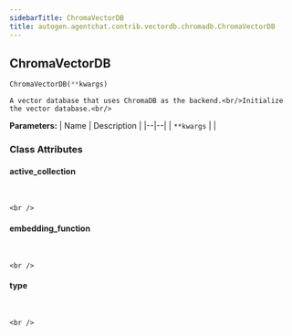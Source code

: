 ```yaml
---
sidebarTitle: ChromaVectorDB
title: autogen.agentchat.contrib.vectordb.chromadb.ChromaVectorDB
---
```

<h2 id="autogen.agentchat.contrib.vectordb.chromadb.ChromaVectorDB" class="doc doc-heading">
    <code class="doc-symbol doc-symbol-heading doc-symbol-class"></code>
    <span class="doc doc-object-name doc-class-name">ChromaVectorDB</span>
</h2>

```python
ChromaVectorDB(**kwargs)
```

    A vector database that uses ChromaDB as the backend.<br/>Initialize the vector database.<br/>

<b>Parameters:</b>
| Name | Description |
|--|--|
| `**kwargs` |  |

### Class Attributes

<code class="doc-symbol doc-symbol-heading doc-symbol-attribute"></code>
#### active_collection
<br />

    <br />

<code class="doc-symbol doc-symbol-heading doc-symbol-attribute"></code>
#### embedding_function
<br />

    <br />

<code class="doc-symbol doc-symbol-heading doc-symbol-attribute"></code>
#### type
<br />

    <br />